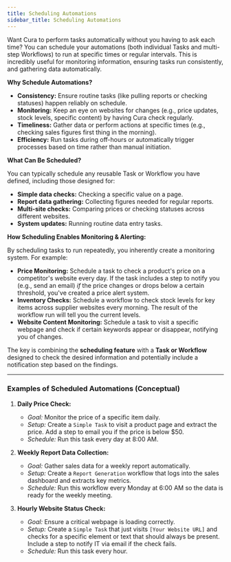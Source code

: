 ```yaml
---
title: Scheduling Automations
sidebar_title: Scheduling Automations
---
```



Want Cura to perform tasks automatically without you having to ask each time? You can schedule your automations (both individual Tasks and multi-step Workflows) to run at specific times or regular intervals. This is incredibly useful for monitoring information, ensuring tasks run consistently, and gathering data automatically.

**Why Schedule Automations?**

*   **Consistency:** Ensure routine tasks (like pulling reports or checking statuses) happen reliably on schedule.
*   **Monitoring:** Keep an eye on websites for changes (e.g., price updates, stock levels, specific content) by having Cura check regularly.
*   **Timeliness:** Gather data or perform actions at specific times (e.g., checking sales figures first thing in the morning).
*   **Efficiency:** Run tasks during off-hours or automatically trigger processes based on time rather than manual initiation.

**What Can Be Scheduled?**

You can typically schedule any reusable Task or Workflow you have defined, including those designed for:

*   **Simple data checks:** Checking a specific value on a page.
*   **Report data gathering:** Collecting figures needed for regular reports.
*   **Multi-site checks:** Comparing prices or checking statuses across different websites.
*   **System updates:** Running routine data entry tasks.

**How Scheduling Enables Monitoring & Alerting:**

By scheduling tasks to run repeatedly, you inherently create a monitoring system. For example:

*   **Price Monitoring:** Schedule a task to check a product's price on a competitor's website every day. If the task includes a step to notify you (e.g., send an email) *if* the price changes or drops below a certain threshold, you've created a price alert system.
*   **Inventory Checks:** Schedule a workflow to check stock levels for key items across supplier websites every morning. The result of the workflow run will tell you the current levels.
*   **Website Content Monitoring:** Schedule a task to visit a specific webpage and check if certain keywords appear or disappear, notifying you of changes.

The key is combining the **scheduling feature** with a **Task or Workflow** designed to check the desired information and potentially include a notification step based on the findings.

---

### Examples of Scheduled Automations (Conceptual)

1.  **Daily Price Check:**
    *   *Goal:* Monitor the price of a specific item daily.
    *   *Setup:* Create a `Simple Task` to visit a product page and extract the price. Add a step to email you if the price is below $50.
    *   *Schedule:* Run this task every day at 8:00 AM.

2.  **Weekly Report Data Collection:**
    *   *Goal:* Gather sales data for a weekly report automatically.
    *   *Setup:* Create a `Report Generation` workflow that logs into the sales dashboard and extracts key metrics.
    *   *Schedule:* Run this workflow every Monday at 6:00 AM so the data is ready for the weekly meeting.

3.  **Hourly Website Status Check:**
    *   *Goal:* Ensure a critical webpage is loading correctly.
    *   *Setup:* Create a `Simple Task` that just visits `[Your Website URL]` and checks for a specific element or text that should always be present. Include a step to notify IT via email if the check fails.
    *   *Schedule:* Run this task every hour.
